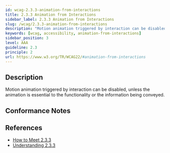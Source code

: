 ```yaml
---
id: wcag-2.3.3-animation-from-interactions
title: 2.3.3 Animation from Interactions
sidebar_label: 2.3.3 Animation from Interactions
slug: /wcag/2.3.3-animation-from-interactions
description: "Motion animation triggered by interaction can be disabled, unless the animation is essential to the functionality or the information being conveyed."
keywords: [wcag, accessibility, animation-from-interactions]
sidebar_position: 3
level: AAA
guideline: 2.3
principle: 2
url: https://www.w3.org/TR/WCAG22/#animation-from-interactions
---
```

## Description

Motion animation triggered by interaction can be disabled, unless the animation is essential to the functionality or the information being conveyed.

## Conformance Notes

<Project name="ads">
  <Support></Support>
</Project>
<Project name="scix">
  <Support></Support>
</Project>

## References

- [How to Meet 2.3.3](https://www.w3.org/WAI/WCAG22/quickref/#animation-from-interactions)
- [Understanding 2.3.3](https://www.w3.org/WAI/WCAG22/Understanding/animation-from-interactions.html)


